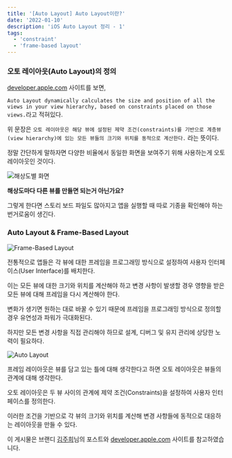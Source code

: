 ```yaml
---
title: '[Auto Layout] Auto Layout이란?'
date: '2022-01-10'
description: 'iOS Auto Layout 정리 - 1'
tags:
  - 'constraint'
  - 'frame-based layout'
---
```


### 오토 레이아웃(Auto Layout)의 정의

[developer.apple.com](https://developer.apple.com/library/archive/documentation/UserExperience/Conceptual/AutolayoutPG/index.html) 사이트를 보면,

`Auto Layout dynamically calculates the size and position of all the views in your view hierarchy, based on constraints placed on those views.`라고 적혀있다.

위 문장은 `오토 레이아웃은 해당 뷰에 설정된 제약 조건(constraints)를 기반으로 계층뷰(view hierarchy)에 있는 모든 뷰들의 크기와 위치를 동적으로 계산한다.` 라는 뜻이다.

정말 간단하게 말하자면 다양한 비율에서 동일한 화면을 보여주기 위해 사용하는게 오토 레이아웃인 것이다.

![해상도별 화면](/posts/ios-programming/auto-layout/viewEx.png)

<Quote>

**해상도마다 다른 뷰를 만들면 되는거 아닌가요?**

</Quote>

그렇게 한다면 스토리 보드 파일도 많아지고 앱을 실행할 때 따로 기종을 확인해야 하는 번거로움이 생긴다.

### Auto Layout & Frame-Based Layout

![Frame-Based Layout](/posts/ios-programming/auto-layout/frame-layout.png)

전통적으로 앱들은 각 뷰에 대한 프레임을 프로그래밍 방식으로 설정하여 사용자 인터페이스(User Interface)를 배치한다.

이는 모든 뷰에 대한 크기와 위치를 계산해야 하고 변경 사항이 발생할 경우 영향을 받은 모든 뷰에 대해 프레임을 다시 계산해야 한다.

변화가 생기면 원하는 대로 바꿀 수 있기 때문에 프레임을 프로그래밍 방식으로 정의할 경우 유연성과 파워가 극대화된다.

하지만 모든 변경 사항을 직접 관리해야 하므로 설계, 디버그 및 유지 관리에 상당한 노력이 필요하다.

![Auto Layout](/posts/ios-programming/auto-layout/auto-layout.png)

프레임 레이아웃은 뷰를 담고 있는 틀에 대해 생각한다고 하면 오토 레이아웃은 뷰들의 관계에 대해 생각한다.

오토 레이아웃은 두 뷰 사이의 관계에 제약 조건(Constraints)을 설정하여 사용자 인터페이스를 정의한다.

이러한 조건을 기반으로 각 뷰의 크기와 위치를 계산해 변경 사항들에 동적으로 대응하는 레이아웃을 만들 수 있다.

<Callout type="info">

이 게시물은 브랜디 [김주희](http://labs.brandi.co.kr/2018/05/30/kimjh.html "브랜디 김주희님 포스트")님의 포스트와 [developer.apple.com](https://developer.apple.com/library/archive/documentation/UserExperience/Conceptual/AutolayoutPG/index.html) 사이트를 참고하였습니다.

</Callout>
